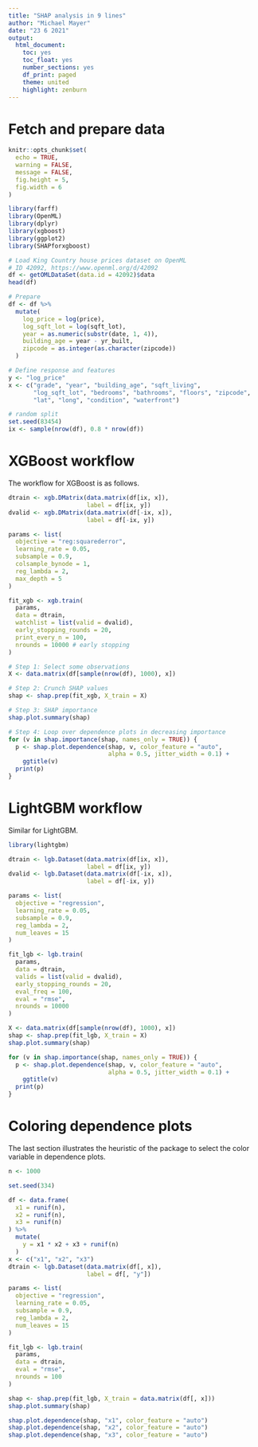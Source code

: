 ---
title: "SHAP analysis in 9 lines"
author: "Michael Mayer"
date: "23 6 2021"
output:
  html_document:
    toc: yes
    toc_float: yes
    number_sections: yes
    df_print: paged
    theme: united
    highlight: zenburn
---

# Fetch and prepare data

```{r setup, include=FALSE}
knitr::opts_chunk$set(
  echo = TRUE, 
  warning = FALSE,
  message = FALSE, 
  fig.height = 5,
  fig.width = 6
)
```

```{r}
library(farff)
library(OpenML)
library(dplyr)
library(xgboost)
library(ggplot2)
library(SHAPforxgboost)

# Load King Country house prices dataset on OpenML
# ID 42092, https://www.openml.org/d/42092
df <- getOMLDataSet(data.id = 42092)$data
head(df)

# Prepare
df <- df %>%
  mutate(
    log_price = log(price),
    log_sqft_lot = log(sqft_lot),
    year = as.numeric(substr(date, 1, 4)),
    building_age = year - yr_built,
    zipcode = as.integer(as.character(zipcode))
  )

# Define response and features
y <- "log_price"
x <- c("grade", "year", "building_age", "sqft_living",
       "log_sqft_lot", "bedrooms", "bathrooms", "floors", "zipcode",
       "lat", "long", "condition", "waterfront")

# random split
set.seed(83454)
ix <- sample(nrow(df), 0.8 * nrow(df))
```

# XGBoost workflow

The workflow for XGBoost is as follows.

```{r xgboost}
dtrain <- xgb.DMatrix(data.matrix(df[ix, x]),
                      label = df[ix, y])
dvalid <- xgb.DMatrix(data.matrix(df[-ix, x]),
                      label = df[-ix, y])

params <- list(
  objective = "reg:squarederror",
  learning_rate = 0.05,
  subsample = 0.9,
  colsample_bynode = 1,
  reg_lambda = 2,
  max_depth = 5
)

fit_xgb <- xgb.train(
  params,
  data = dtrain,
  watchlist = list(valid = dvalid),
  early_stopping_rounds = 20,
  print_every_n = 100,
  nrounds = 10000 # early stopping
)

# Step 1: Select some observations
X <- data.matrix(df[sample(nrow(df), 1000), x])

# Step 2: Crunch SHAP values
shap <- shap.prep(fit_xgb, X_train = X)

# Step 3: SHAP importance
shap.plot.summary(shap)

# Step 4: Loop over dependence plots in decreasing importance
for (v in shap.importance(shap, names_only = TRUE)) {
  p <- shap.plot.dependence(shap, v, color_feature = "auto",
                            alpha = 0.5, jitter_width = 0.1) +
    ggtitle(v)
  print(p)
}

```

# LightGBM workflow

Similar for LightGBM.

```{r lightgbm}
library(lightgbm)

dtrain <- lgb.Dataset(data.matrix(df[ix, x]),
                      label = df[ix, y])
dvalid <- lgb.Dataset(data.matrix(df[-ix, x]),
                      label = df[-ix, y])

params <- list(
  objective = "regression",
  learning_rate = 0.05,
  subsample = 0.9,
  reg_lambda = 2,
  num_leaves = 15
)

fit_lgb <- lgb.train(
  params,
  data = dtrain,
  valids = list(valid = dvalid),
  early_stopping_rounds = 20,
  eval_freq = 100,
  eval = "rmse",
  nrounds = 10000
)

X <- data.matrix(df[sample(nrow(df), 1000), x])
shap <- shap.prep(fit_lgb, X_train = X)
shap.plot.summary(shap)

for (v in shap.importance(shap, names_only = TRUE)) {
  p <- shap.plot.dependence(shap, v, color_feature = "auto",
                            alpha = 0.5, jitter_width = 0.1) +
    ggtitle(v)
  print(p)
}
```

# Coloring dependence plots

The last section illustrates the heuristic of the package to select the color variable in dependence plots.

```{r interaction}
n <- 1000

set.seed(334)

df <- data.frame(
  x1 = runif(n),
  x2 = runif(n),
  x3 = runif(n)
) %>%
  mutate(
    y = x1 * x2 + x3 + runif(n)
  )
x <- c("x1", "x2", "x3")
dtrain <- lgb.Dataset(data.matrix(df[, x]),
                      label = df[, "y"])

params <- list(
  objective = "regression",
  learning_rate = 0.05,
  subsample = 0.9,
  reg_lambda = 2,
  num_leaves = 15
)

fit_lgb <- lgb.train(
  params,
  data = dtrain,
  eval = "rmse",
  nrounds = 100
)

shap <- shap.prep(fit_lgb, X_train = data.matrix(df[, x]))
shap.plot.summary(shap)

shap.plot.dependence(shap, "x1", color_feature = "auto")
shap.plot.dependence(shap, "x2", color_feature = "auto")
shap.plot.dependence(shap, "x3", color_feature = "auto")
```
